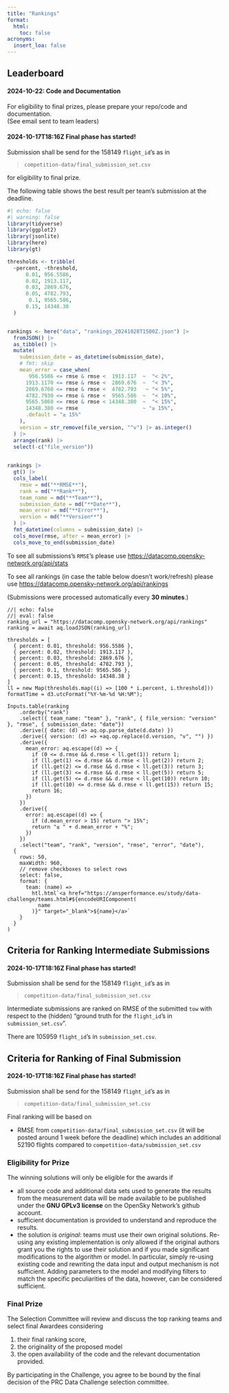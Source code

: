 ```yaml
---
title: "Rankings"
format:
  html:
    toc: false
acronyms:
  insert_loa: false
---
```


## Leaderboard

::: {.callout-warning title="Attention"}
#### 2024-10-22: Code and Documentation
For eligibility to final prizes, please prepare your repo/code and documentation.  
(See email sent to team leaders)

#### 2024-10-17T18:16Z Final phase has started!
Submission shall be send for the 158149 `flight_id`'s as in

> `competition-data/final_submission_set.csv`

for eligibility to final prize.

:::


The following table shows the best result per team's submission at the deadline.

```r
#| echo: false
#| warning: false
library(tidyverse)
library(ggplot2)
library(jsonlite)
library(here)
library(gt)

thresholds <- tribble(
  ~percent, ~threshold,
      0.01, 956.5586,
      0.02, 1913.117,
      0.03, 2869.676,
      0.05, 4782.793,
       0.1, 9565.586,
      0.15, 14348.38
  )


rankings <- here("data", "rankings_20241028T1500Z.json") |> 
  fromJSON() |> 
  as_tibble() |>
  mutate(
    submission_date = as_datetime(submission_date),
    # fmt: skip
    mean_error = case_when(
       956.5586 <= rmse & rmse <  1913.117  ~  "< 2%",
      1913.1170 <= rmse & rmse <  2869.676  ~  "< 3%",
      2869.6760 <= rmse & rmse <  4782.793   ~ "< 5%",
      4782.7930 <= rmse & rmse <  9565.586  ~  "< 10%",
      9565.5860 <= rmse & rmse < 14348.380  ~  "< 15%",
      14348.380 <= rmse                     ~ "≥ 15%",
      .default = "≥ 15%"
    ),
    version = str_remove(file_version, "^v") |> as.integer()
  ) |> 
  arrange(rank) |> 
  select(-c("file_version"))
  

rankings |> 
  gt() |> 
  cols_label(
    rmse = md("**RMSE**"),
    rank = md("**Rank**"),
    team_name = md("**Team**"),
    submission_date = md("**Date**"),
    mean_error = md("**Error**"),
    version = md("**Version**")
  ) |> 
  fmt_datetime(columns = submission_date) |> 
  cols_move(rmse, after = mean_error) |> 
  cols_move_to_end(submission_date)


```



To see all submissions's `RMSE`'s please use 
<https://datacomp.opensky-network.org/api/stats>

To see all rankings (in case the table below doesn't work/refresh) please use
<https://datacomp.opensky-network.org/api/rankings>

(Submissions were processed automatically every **30 minutes**.)

```ojs
//| echo: false
//| eval: false
ranking_url = "https://datacomp.opensky-network.org/api/rankings"
ranking = await aq.loadJSON(ranking_url)

thresholds = [
  { percent: 0.01, threshold: 956.5586 },
  { percent: 0.02, threshold: 1913.117 },
  { percent: 0.03, threshold: 2869.676 },
  { percent: 0.05, threshold: 4782.793 },
  { percent: 0.1, threshold: 9565.586 },
  { percent: 0.15, threshold: 14348.38 }
]
ll = new Map(thresholds.map((i) => [100 * i.percent, i.threshold]))
formatTime = d3.utcFormat("%Y-%m-%d %H:%M");

Inputs.table(ranking
    .orderby("rank")
    .select({ team_name: "team" }, "rank", { file_version: "version" }, "rmse", { submission_date: "date"})
    .derive({ date: (d) => aq.op.parse_date(d.date) })
    .derive({ version: (d) => +aq.op.replace(d.version, "v", "") })
    .derive({
      mean_error: aq.escape((d) => {
        if (0 <= d.rmse && d.rmse < ll.get(1)) return 1;
        if (ll.get(1) <= d.rmse && d.rmse < ll.get(2)) return 2;
        if (ll.get(2) <= d.rmse && d.rmse < ll.get(3)) return 3;
        if (ll.get(3) <= d.rmse && d.rmse < ll.get(5)) return 5;
        if (ll.get(5) <= d.rmse && d.rmse < ll.get(10)) return 10;
        if (ll.get(10) <= d.rmse && d.rmse < ll.get(15)) return 15;
        return 16;
      })
    })
    .derive({
      error: aq.escape((d) => {
        if (d.mean_error > 15) return "> 15%";
        return "≤ " + d.mean_error + "%";
      })
    })
    .select("team", "rank", "version", "rmse", "error", "date"),
  {
    rows: 50,
    maxWidth: 960,
    // remove checkboxes to select rows
    select: false,
    format: {
      team: (name) =>
        htl.html`<a href="https://ansperformance.eu/study/data-challenge/teams.html#${encodeURIComponent(
          name
        )}" target="_blank">${name}</a>`
    }
  }
)
```

## Criteria for Ranking Intermediate Submissions

::: {.callout-warning title="Attention"}
#### 2024-10-17T18:16Z Final phase has started!
Submission shall be send for the 158149 `flight_id`'s as in

> `competition-data/final_submission_set.csv`

:::

Intermediate submissions are ranked on RMSE of the submitted `tow` with respect
to the (hidden) "ground truth for the `flight_id`'s in `submission_set.csv` ".

There are 105959 `flight_id`'s in `submission_set.csv`.


## Criteria for Ranking of Final Submission

::: {.callout-warning title="Attention"}
#### 2024-10-17T18:16Z Final phase has started!
Submission shall be send for the 158149 `flight_id`'s as in

> `competition-data/final_submission_set.csv`

:::


Final ranking will be based on 

* RMSE from `competition-data/final_submission_set.csv` (it will be posted around
  1 week before the deadline) which includes an additional 52190 flights
  compared to `competition-data/submission_set.csv`


### Eligibility for Prize

The winning solutions will only be eligible for the awards if

* all source code and additional data sets used to generate the results from
  the measurement data will be made available to be published under the
  **GNU GPLv3 license** on the OpenSky Network's github account.
* sufficient documentation is provided to understand and reproduce the results.
* the solution is _original_: teams must use their own original solutions.
  Re-using any existing implementation is only allowed if the original authors 
  grant you the rights to use their solution and if you made significant modifications 
  to the algorithm or model.
  In particular, simply re-using existing code and rewriting the data input and 
  output mechanism is not sufficient. Adding parameters to the model and modifying
  filters to match the specific peculiarities of the data, however, can be 
  considered sufficient. 


### Final Prize 

The Selection Committee will review and discuss the top ranking teams and
select final Awardees considering

1. their final ranking score,
1. the originality of the proposed model
1. the open availability of the code and the relevant documentation provided.

By participating in the Challenge, you agree to be bound by the final decision
of the PRC Data Challenge selection committee. 
